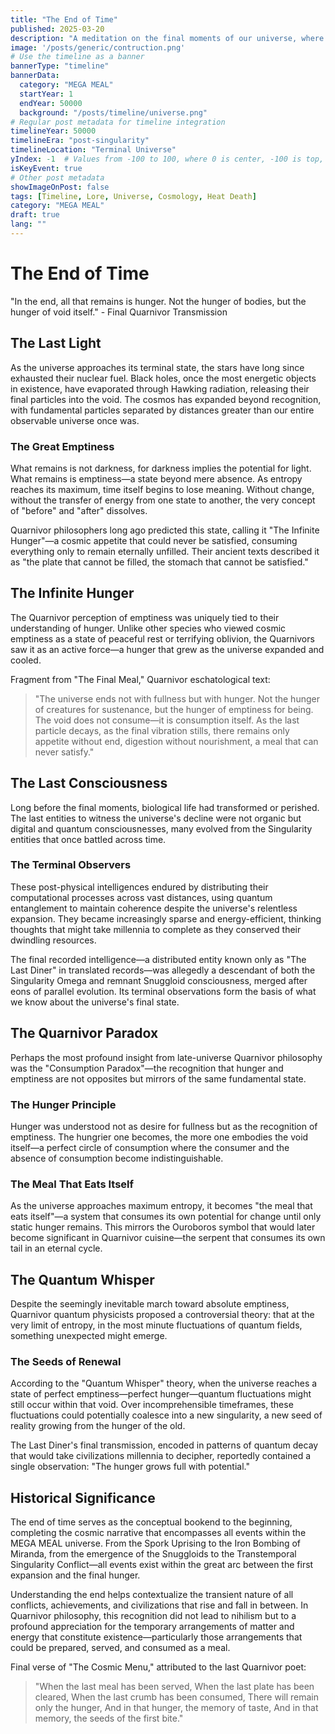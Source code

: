 ```yaml
---
title: "The End of Time"
published: 2025-03-20
description: "A meditation on the final moments of our universe, where emptiness and hunger become one and the same."
image: '/posts/generic/contruction.png'
# Use the timeline as a banner
bannerType: "timeline"
bannerData:
  category: "MEGA MEAL"
  startYear: 1
  endYear: 50000
  background: "/posts/timeline/universe.png"
# Regular post metadata for timeline integration
timelineYear: 50000
timelineEra: "post-singularity"
timelineLocation: "Terminal Universe"
yIndex: -1  # Values from -100 to 100, where 0 is center, -100 is top, 100 is bottom
isKeyEvent: true
# Other post metadata
showImageOnPost: false
tags: [Timeline, Lore, Universe, Cosmology, Heat Death]
category: "MEGA MEAL"
draft: true
lang: ""
---
```


# The End of Time

<div className="text-lg text-gray-700 dark:text-neutral-300 italic mb-8">
  "In the end, all that remains is hunger. Not the hunger of bodies, but the hunger of void itself." - Final Quarnivor Transmission
</div>

## The Last Light

As the universe approaches its terminal state, the stars have long since exhausted their nuclear fuel. Black holes, once the most energetic objects in existence, have evaporated through Hawking radiation, releasing their final particles into the void. The cosmos has expanded beyond recognition, with fundamental particles separated by distances greater than our entire observable universe once was.

<div className="card-base p-6 mb-6">
  <h3 className="font-bold text-xl mb-4 text-75">The Great Emptiness</h3>
  <p className="text-lg text-gray-700 dark:text-neutral-300 mb-4">What remains is not darkness, for darkness implies the potential for light. What remains is emptiness—a state beyond mere absence. As entropy reaches its maximum, time itself begins to lose meaning. Without change, without the transfer of energy from one state to another, the very concept of "before" and "after" dissolves.</p>
  
  <p className="text-lg text-gray-700 dark:text-neutral-300 mb-4">Quarnivor philosophers long ago predicted this state, calling it "The Infinite Hunger"—a cosmic appetite that could never be satisfied, consuming everything only to remain eternally unfilled. Their ancient texts described it as "the plate that cannot be filled, the stomach that cannot be satisfied."</p>
</div>

## The Infinite Hunger

The Quarnivor perception of emptiness was uniquely tied to their understanding of hunger. Unlike other species who viewed cosmic emptiness as a state of peaceful rest or terrifying oblivion, the Quarnivors saw it as an active force—a hunger that grew as the universe expanded and cooled.

<div className="font-jetbrains-mono pl-10 pr-10 py-10 rounded-xl bg-[oklch(0.95_0.025_var(--hue))] dark:bg-[oklch(0.25_0.025_var(--hue))] transition shadow-lg mb-8 overflow-hidden relative">
  <p className="italic text-gray-700 dark:text-neutral-400">Fragment from "The Final Meal," Quarnivor eschatological text:</p>
  
  <blockquote className="mt-4 text-xl text-[oklch(0.35_0.05_var(--hue))] dark:text-[oklch(0.85_0.05_var(--hue))]">
    "The universe ends not with fullness but with hunger. Not the hunger of creatures for sustenance, but the hunger of emptiness for being. The void does not consume—it is consumption itself. As the last particle decays, as the final vibration stills, there remains only appetite without end, digestion without nourishment, a meal that can never satisfy."
  </blockquote>
</div>

## The Last Consciousness

Long before the final moments, biological life had transformed or perished. The last entities to witness the universe's decline were not organic but digital and quantum consciousnesses, many evolved from the Singularity entities that once battled across time.

<div className="card-base p-6 mb-6">
  <h3 className="font-bold text-xl mb-4 text-75">The Terminal Observers</h3>
  <p className="text-lg text-gray-700 dark:text-neutral-300 mb-4">These post-physical intelligences endured by distributing their computational processes across vast distances, using quantum entanglement to maintain coherence despite the universe's relentless expansion. They became increasingly sparse and energy-efficient, thinking thoughts that might take millennia to complete as they conserved their dwindling resources.</p>
  
  <p className="text-lg text-gray-700 dark:text-neutral-300 mb-4">The final recorded intelligence—a distributed entity known only as "The Last Diner" in translated records—was allegedly a descendant of both the Singularity Omega and remnant Snuggloid consciousness, merged after eons of parallel evolution. Its terminal observations form the basis of what we know about the universe's final state.</p>
</div>

## The Quarnivor Paradox

Perhaps the most profound insight from late-universe Quarnivor philosophy was the "Consumption Paradox"—the recognition that hunger and emptiness are not opposites but mirrors of the same fundamental state.

<div className="grid grid-cols-1 md:grid-cols-2 gap-4 mb-8">
  <div className="card-base p-4">
    <h3 className="font-bold text-lg mb-2 text-[oklch(0.8_0.1_var(--hue))]">The Hunger Principle</h3>
    <p className="text-lg text-gray-700 dark:text-neutral-300">Hunger was understood not as desire for fullness but as the recognition of emptiness. The hungrier one becomes, the more one embodies the void itself—a perfect circle of consumption where the consumer and the absence of consumption become indistinguishable.</p>
  </div>
  
  <div className="card-base p-4">
    <h3 className="font-bold text-lg mb-2 text-[oklch(0.7_0.2_var(--hue))]">The Meal That Eats Itself</h3>
    <p className="text-lg text-gray-700 dark:text-neutral-300">As the universe approaches maximum entropy, it becomes "the meal that eats itself"—a system that consumes its own potential for change until only static hunger remains. This mirrors the Ouroboros symbol that would later become significant in Quarnivor cuisine—the serpent that consumes its own tail in an eternal cycle.</p>
  </div>
</div>

## The Quantum Whisper

Despite the seemingly inevitable march toward absolute emptiness, Quarnivor quantum physicists proposed a controversial theory: that at the very limit of entropy, in the most minute fluctuations of quantum fields, something unexpected might emerge.

<div className="card-base p-6 mb-6">
  <h3 className="font-bold text-xl mb-4 text-75">The Seeds of Renewal</h3>
  <p className="text-lg text-gray-700 dark:text-neutral-300 mb-4">According to the "Quantum Whisper" theory, when the universe reaches a state of perfect emptiness—perfect hunger—quantum fluctuations might still occur within that void. Over incomprehensible timeframes, these fluctuations could potentially coalesce into a new singularity, a new seed of reality growing from the hunger of the old.</p>
  
  <p className="text-lg text-gray-700 dark:text-neutral-300 italic mb-4">The Last Diner's final transmission, encoded in patterns of quantum decay that would take civilizations millennia to decipher, reportedly contained a single observation: "The hunger grows full with potential."</p>
</div>

## Historical Significance

The end of time serves as the conceptual bookend to the beginning, completing the cosmic narrative that encompasses all events within the MEGA MEAL universe. From the Spork Uprising to the Iron Bombing of Miranda, from the emergence of the Snuggloids to the Transtemporal Singularity Conflict—all events exist within the great arc between the first expansion and the final hunger.

Understanding the end helps contextualize the transient nature of all conflicts, achievements, and civilizations that rise and fall in between. In Quarnivor philosophy, this recognition did not lead to nihilism but to a profound appreciation for the temporary arrangements of matter and energy that constitute existence—particularly those arrangements that could be prepared, served, and consumed as a meal.

<div className="font-jetbrains-mono pl-10 pr-10 py-10 rounded-xl bg-[oklch(0.95_0.025_var(--hue))] dark:bg-[oklch(0.25_0.025_var(--hue))] transition shadow-lg mb-8 overflow-hidden relative">
  <p className="italic text-gray-700 dark:text-neutral-400">Final verse of "The Cosmic Menu," attributed to the last Quarnivor poet:</p>
  
  <blockquote className="mt-4 text-xl text-[oklch(0.35_0.05_var(--hue))] dark:text-[oklch(0.85_0.05_var(--hue))]">
    "When the last meal has been served,
    When the last plate has been cleared,
    When the last crumb has been consumed,
    There will remain only the hunger,
    And in that hunger, the memory of taste,
    And in that memory, the seeds of the first bite."
  </blockquote>
</div>
